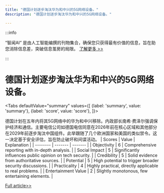 ```yaml
---
title: "德国计划逐步淘汰华为和中兴的5G网络设备。"
description: "德国计划逐步淘汰华为和中兴的5G网络设备。"

---
```



:::info

“智闻AI“ 是由人工智能编撰的刊物集合，确保您只获得最有价值的信息，旨在助您消除信息差，突破信息茧房的局限。  [了解更多 >>](/)

:::

# 德国计划逐步淘汰华为和中兴的5G网络设备。


<Tabs
	defaultValue="summary"
	values={[
	{label: 'summary', value: 'summary'},
	{label: 'score', value: 'score'},
]}>
<TabItem value="summary">


德国计划在五年内将其5G网络中的华为和中兴移除。内政部长南希·费泽尔强调保护经济和通信。主要电信公司如德国电信同意在2026年前在核心区域和其他部分在2029年前逐步淘汰中国组件。此举跟随了几个欧洲国家和美国的类似禁令。这一决定基于安全评估，旨在防止破坏和间谍活动。
</TabItem>
<TabItem value="score">
	| Scores     | Value   | Explanation |
	| -------- | ------- | ------- |
	| Objectivity  | 6    | Comprehensive reporting with in-depth analysis.    |
	| Social Impact | 5     | Significantly influences public opinion on tech security.    |
	| Credibility    | 5    | Solid evidence from authoritative sources.    |
	| Potential    | 5    | High potential to trigger broader security discussions.    |
	| Practicality    | 4    | Highly practical, directly applicable to real problems.    |
	| Entertainment Value    | 2    | Slightly monotonous, few entertaining elements.    |
</TabItem>
</Tabs>

[Full article>>](https://www.nytimes.com/2024/07/11/business/huawei-germany-ban.html)
